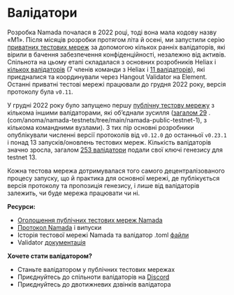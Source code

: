 # Валідатори

Розробка Namada почалася в 2022 році, тоді вона мала кодову назву «M1». Після місяців розробки протягом літа й осені, ми запустили серію [приватних тестових мереж](https://github.com/anoma/namada-testnets/tree/main/namada-close-quarters-testnet-1) за допомогою кількох ранніх валідаторів, які вірили в бачення забезпечення конфіденційності, незалежно від активів. Спільнота на цьому етапі складалася з основних розробників Heliax і [кількох валідаторів](https://namada.net/blog/announcing-namada-public-testnets) (7 членів команди з Heliax і [11 валідаторів]( https://github.com/anoma/namada-testnets/tree/main/namada-close-quarters-testnet-5)), які приєдналися та координували через Hangout Validator на Element. Останні приватні тестові мережі працювали до грудня 2022 року, версія протоколу була `v0.11`.

У грудні 2022 року було запущено першу [публічну тестову мережу](https://namada.net/blog/announcing-namada-public-testnets) з кількома іншими валідаторами, які об’єднали зусилля ([загалом 29](https://github) .(com/anoma/namada-testnets/tree/main/namada-public-testnet-1), з кількома командними вузлами). З тих пір основні розробники опублікували численні версії протоколів від `v0.12.0` до останньої `v0.23.1` і понад 13 запусків/оновлень тестових мереж. Кількість валідаторів значно зросла, загалом [253 валідатори](https://github.com/anoma/namada-testnets/tree/main/namada-public-testnet-13) подали свої ключі генезису для testnet 13.

Кожна тестова мережа дотримувалася того самого децентралізованого процесу запуску, що й практика для основної мережі, де публікується версія протоколу та пропозиція генезису, і лише від валідаторів залежить, чи буде мережа працювати чи ні.

**Ресурси:**

- [Оголошення публічних тестових мереж Namada](https://namada.net/blog/announcing-namada-public-testnets)
- [Протокол Namada](https://github.com/anoma/namada) і випуски
- Історія тестової мережі Namada та валідатор .toml [файли](https://github.com/anoma/namada-testnets/tree/main)
- Validator [документація](https://docs.namada.net/)

**Хочете стати валідатором?**

- Станьте валідатором у публічних тестових мережах
- Приєднуйтесь до спільноти валідаторів на [Discord](https://discord.gg/namada)
- Приєднуйтесь до двотижневих дзвінків валідатора